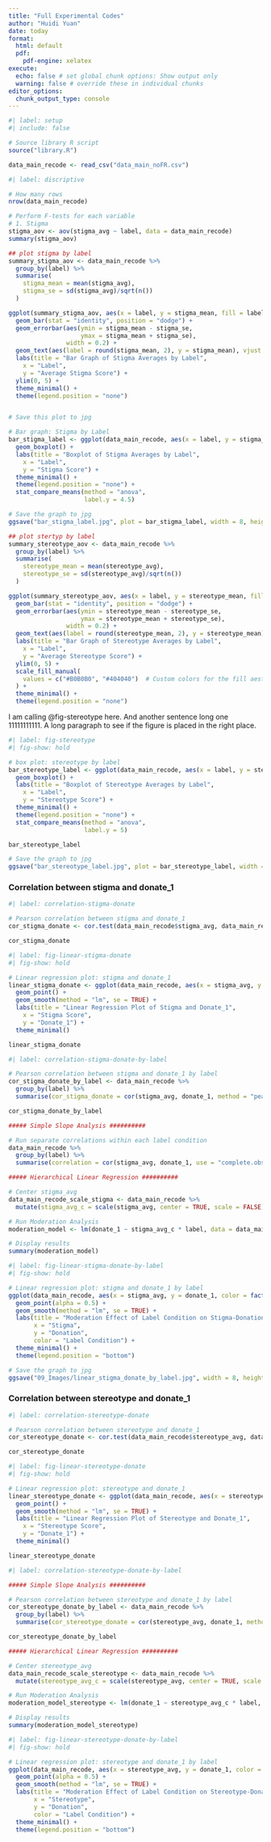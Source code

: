 ```yaml
---
title: "Full Experimental Codes"
author: "Huidi Yuan"
date: today
format:
  html: default
  pdf: 
    pdf-engine: xelatex
execute:
  echo: false # set global chunk options: Show output only
  warning: false # override these in individual chunks
editor_options: 
  chunk_output_type: console
---
```


```r
#| label: setup
#| include: false

# Source library R script
source("library.R")

```

```r
data_main_recode <- read_csv("data_main_noFR.csv")
```

```r
#| label: discriptive

# How many rows
nrow(data_main_recode)
```

```r
# Perform F-tests for each variable
# 1. Stigma
stigma_aov <- aov(stigma_avg ~ label, data = data_main_recode)
summary(stigma_aov)

## plot stigma by label
summary_stigma_aov <- data_main_recode %>%
  group_by(label) %>%
  summarise(
    stigma_mean = mean(stigma_avg), 
    stigma_se = sd(stigma_avg)/sqrt(n())
  )

ggplot(summary_stigma_aov, aes(x = label, y = stigma_mean, fill = label)) + 
  geom_bar(stat = "identity", position = "dodge") + 
  geom_errorbar(aes(ymin = stigma_mean - stigma_se, 
                    ymax = stigma_mean + stigma_se), 
                width = 0.2) +
  geom_text(aes(label = round(stigma_mean, 2), y = stigma_mean), vjust = -0.5) +
  labs(title = "Bar Graph of Stigma Averages by Label",
    x = "Label",
    y = "Average Stigma Score") +
  ylim(0, 5) +
  theme_minimal() +
  theme(legend.position = "none")


# Save this plot to jpg


```

```r
# Bar graph: Stigma by Label
bar_stigma_label <- ggplot(data_main_recode, aes(x = label, y = stigma_avg, fill = label)) +
  geom_boxplot() +
  labs(title = "Boxplot of Stigma Averages by Label",
    x = "Label",
    y = "Stigma Score") +
  theme_minimal() +
  theme(legend.position = "none") +
  stat_compare_means(method = "anova",
                     label.y = 4.5)
```

```r
# Save the graph to jpg 
ggsave("bar_stigma_label.jpg", plot = bar_stigma_label, width = 8, height = 6, units = "in")
```

```r
## plot stertyp by label
summary_stereotype_aov <- data_main_recode %>%
  group_by(label) %>%
  summarise(
    stereotype_mean = mean(stereotype_avg), 
    stereotype_se = sd(stereotype_avg)/sqrt(n())
  )

ggplot(summary_stereotype_aov, aes(x = label, y = stereotype_mean, fill = label)) + 
  geom_bar(stat = "identity", position = "dodge") + 
  geom_errorbar(aes(ymin = stereotype_mean - stereotype_se, 
                    ymax = stereotype_mean + stereotype_se), 
                width = 0.2) +
  geom_text(aes(label = round(stereotype_mean, 2), y = stereotype_mean), vjust = -0.5) +
  labs(title = "Bar Graph of Stereotype Averages by Label",
    x = "Label",
    y = "Average Stereotype Score") +
  ylim(0, 5) +
  scale_fill_manual(
    values = c("#B0B0B0", "#404040")  # Custom colors for the fill aesthetic
  ) +
  theme_minimal() +
  theme(legend.position = "none")
```

I am calling @fig-stereotype here. And another sentence long one 11111111111. A long paragraph to see if the figure is placed in the right place.

```r
#| label: fig-stereotype
#| fig-show: hold

# box plot: stereotype by label
bar_stereotype_label <- ggplot(data_main_recode, aes(x = label, y = stereotype_avg, fill = label)) +
  geom_boxplot() +
  labs(title = "Boxplot of Stereotype Averages by Label",
    x = "Label",
    y = "Stereotype Score") +
  theme_minimal() +
  theme(legend.position = "none") +
  stat_compare_means(method = "anova",
                     label.y = 5)

bar_stereotype_label
```

```r
# Save the graph to jpg
ggsave("bar_stereotype_label.jpg", plot = bar_stereotype_label, width = 8, height = 6, units = "in")
```


### Correlation between stigma and donate_1

```r
#| label: correlation-stigma-donate

# Pearson correlation between stigma and donate_1
cor_stigma_donate <- cor.test(data_main_recode$stigma_avg, data_main_recode$donate_1, method = "pearson")

cor_stigma_donate
```

```r
#| label: fig-linear-stigma-donate
#| fig-show: hold

# Linear regression plot: stigma and donate_1
linear_stigma_donate <- ggplot(data_main_recode, aes(x = stigma_avg, y = donate_1)) +
  geom_point() +
  geom_smooth(method = "lm", se = TRUE) +
  labs(title = "Linear Regression Plot of Stigma and Donate_1",
    x = "Stigma Score",
    y = "Donate_1") +
  theme_minimal()

linear_stigma_donate
```

```r
#| label: correlation-stigma-donate-by-label

# Pearson correlation between stigma and donate_1 by label
cor_stigma_donate_by_label <- data_main_recode %>%
  group_by(label) %>%
  summarise(cor_stigma_donate = cor(stigma_avg, donate_1, method = "pearson"))

cor_stigma_donate_by_label

##### Simple Slope Analysis ##########

# Run separate correlations within each label condition
data_main_recode %>%
  group_by(label) %>%
  summarise(correlation = cor(stigma_avg, donate_1, use = "complete.obs"))

##### Hierarchical Linear Regression ##########

# Center stigma_avg
data_main_recode_scale_stigma <- data_main_recode %>%
  mutate(stigma_avg_c = scale(stigma_avg, center = TRUE, scale = FALSE))

# Run Moderation Analysis
moderation_model <- lm(donate_1 ~ stigma_avg_c * label, data = data_main_recode_scale_stigma)

# Display results
summary(moderation_model)

```

```r
#| label: fig-linear-stigma-donate-by-label
#| fig-show: hold

# Linear regression plot: stigma and donate_1 by label
ggplot(data_main_recode, aes(x = stigma_avg, y = donate_1, color = factor(label))) +
  geom_point(alpha = 0.5) +
  geom_smooth(method = "lm", se = TRUE) +
  labs(title = "Moderation Effect of Label Condition on Stigma-Donation Relationship",
       x = "Stigma",
       y = "Donation",
       color = "Label Condition") +
  theme_minimal() +
  theme(legend.position = "bottom")

# Save the graph to jpg
ggsave("09_Images/linear_stigma_donate_by_label.jpg", width = 8, height = 6, units = "in")

```

### Correlation between stereotype and donate_1

```r
#| label: correlation-stereotype-donate

# Pearson correlation between stereotype and donate_1
cor_stereotype_donate <- cor.test(data_main_recode$stereotype_avg, data_main_recode$donate_1, method = "pearson")

cor_stereotype_donate
```

```r
#| label: fig-linear-stereotype-donate
#| fig-show: hold

# Linear regression plot: stereotype and donate_1
linear_stereotype_donate <- ggplot(data_main_recode, aes(x = stereotype_avg, y = donate_1)) +
  geom_point() +
  geom_smooth(method = "lm", se = TRUE) +
  labs(title = "Linear Regression Plot of Stereotype and Donate_1",
    x = "Stereotype Score",
    y = "Donate_1") +
  theme_minimal()

linear_stereotype_donate
```

```r
#| label: correlation-stereotype-donate-by-label

##### Simple Slope Analysis ##########

# Pearson correlation between stereotype and donate_1 by label
cor_stereotype_donate_by_label <- data_main_recode %>%
  group_by(label) %>%
  summarise(cor_stereotype_donate = cor(stereotype_avg, donate_1, method = "pearson"))

cor_stereotype_donate_by_label

##### Hierarchical Linear Regression ##########

# Center stereotype_avg
data_main_recode_scale_stereotype <- data_main_recode %>%
  mutate(stereotype_avg_c = scale(stereotype_avg, center = TRUE, scale = FALSE))

# Run Moderation Analysis
moderation_model_stereotype <- lm(donate_1 ~ stereotype_avg_c * label, data = data_main_recode_scale_stereotype)

# Display results
summary(moderation_model_stereotype)
```

```r
#| label: fig-linear-stereotype-donate-by-label
#| fig-show: hold

# Linear regression plot: stereotype and donate_1 by label
ggplot(data_main_recode, aes(x = stereotype_avg, y = donate_1, color = factor(label))) +
  geom_point(alpha = 0.5) +
  geom_smooth(method = "lm", se = TRUE) +
  labs(title = "Moderation Effect of Label Condition on Stereotype-Donation Relationship",
       x = "Stereotype",
       y = "Donation",
       color = "Label Condition") +
  theme_minimal() +
  theme(legend.position = "bottom")
```

